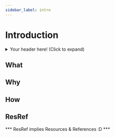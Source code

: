 ```yaml
---
sidebar_label: intro
---
```


# Introduction

<details>
  <summary>Your header here! (Click to expand)</summary>
  <div>
    Your content here...
  </div>
</details>

## What

## Why

## How


## ResRef

*** ResRef implies Resources & References :D ***
